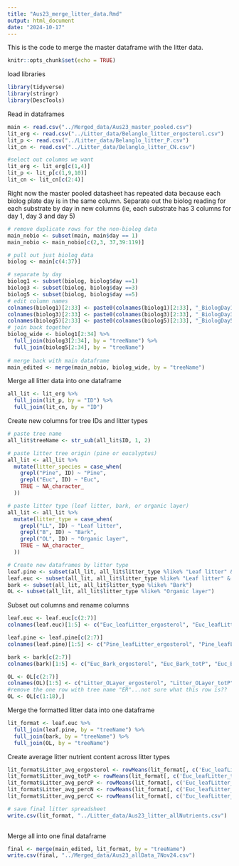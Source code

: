 ```yaml
---
title: "Aus23_merge_litter_data.Rmd"
output: html_document
date: "2024-10-17"
---
```


This is the code to merge the master dataframe with the litter data.

```r
knitr::opts_chunk$set(echo = TRUE)
```

load libraries
```r
library(tidyverse)
library(stringr)
library(DescTools)
```

Read in dataframes
```r
main <- read.csv("../Merged_data/Aus23_master_pooled.csv")
lit_erg <- read.csv("../Litter_data/Belanglo_litter_ergosterol.csv")
lit_p <- read.csv("../Litter_data/Belanglo_litter_P.csv")
lit_cn <- read.csv("../Litter_data/Belanglo_litter_CN.csv")

#select out columns we want
lit_erg <- lit_erg[c(1,4)]
lit_p <- lit_p[c(1,9,10)]
lit_cn <- lit_cn[c(2:4)]
```

Right now the master pooled datasheet has repeated data because each biolog plate day is in the same column. Separate out the biolog reading for each substrate by day in new columns (ie, each substrate has 3 columns for day 1, day 3 and day 5)
```r
# remove duplicate rows for the non-biolog data
main_nobio <- subset(main, main$day == 1)
main_nobio <- main_nobio[c(2,3, 37,39:119)]

# pull out just biolog data
biolog <- main[c(4:37)]

# separate by day
biolog1 <- subset(biolog, biolog$day ==1)
biolog3 <- subset(biolog, biolog$day ==3)
biolog5 <- subset(biolog, biolog$day ==5)
# edit column names
colnames(biolog1)[2:33] <- paste0(colnames(biolog1)[2:33], "_BiologDay1")
colnames(biolog3)[2:33] <- paste0(colnames(biolog3)[2:33], "_BiologDay3")
colnames(biolog5)[2:33] <- paste0(colnames(biolog5)[2:33], "_BiologDay5")
# join back together
biolog_wide <- biolog1[2:34] %>%
  full_join(biolog3[2:34], by = "treeName") %>%
  full_join(biolog5[2:34], by = "treeName") 
  
# merge back with main dataframe
main_edited <- merge(main_nobio, biolog_wide, by = "treeName")

```

Merge all litter data into one dataframe
```r
all_lit <- lit_erg %>%
  full_join(lit_p, by = "ID") %>%
  full_join(lit_cn, by = "ID")
```

Create new columns for tree IDs and litter types
```r
# paste tree name
all_lit$treeName <- str_sub(all_lit$ID, 1, 2)

# paste litter tree origin (pine or eucalyptus)
all_lit <- all_lit %>%
  mutate(litter_species = case_when(
    grepl("Pine", ID) ~ "Pine",
    grepl("Euc", ID) ~ "Euc",
    TRUE ~ NA_character_
  ))

# paste litter type (leaf litter, bark, or organic layer)
all_lit <- all_lit %>%
  mutate(litter_type = case_when(
    grepl("LL", ID) ~ "Leaf litter",
    grepl("B", ID) ~ "Bark",
    grepl("OL", ID) ~ "Organic layer",
    TRUE ~ NA_character_
  ))

# Create new dataframes by litter type
leaf.pine <- subset(all_lit, all_lit$litter_type %like% "Leaf litter" & all_lit$litter_species %like% "Pine")
leaf.euc <- subset(all_lit, all_lit$litter_type %like% "Leaf litter" & all_lit$litter_species %like% "Euc")
bark <- subset(all_lit, all_lit$litter_type %like% "Bark")
OL <- subset(all_lit, all_lit$litter_type %like% "Organic layer")

```

Subset out columns and rename columns
```r
leaf.euc <- leaf.euc[c(2:7)]
colnames(leaf.euc)[1:5] <- c("Euc_leafLitter_ergosterol", "Euc_leafLitter_totP", "Euc_leafLitter_percP", "Euc_leafLitter_percN", "Euc_leafLitter_percC")

leaf.pine <- leaf.pine[c(2:7)]
colnames(leaf.pine)[1:5] <- c("Pine_leafLitter_ergosterol", "Pine_leafLitter_totP", "Pine_leafLitter_percP", "Pine_leafLitter_percN", "Pine_leafLitter_percC")

bark <- bark[c(2:7)]
colnames(bark)[1:5] <- c("Euc_Bark_ergosterol", "Euc_Bark_totP", "Euc_Bark_percP", "Euc_Bark_percN", "Euc_Bark_percC")

OL <- OL[c(2:7)]
colnames(OL)[1:5] <- c("Litter_OLayer_ergosterol", "Litter_OLayer_totP", "Litter_OLayer_percP", "Litter_OLayer_percN", "Litter_OLayer_percC")
#remove the one row with tree name "ER"...not sure what this row is??
OL <- OL[c(1:18),]
```

Merge the formatted litter data into one dataframe
```r
lit_format <- leaf.euc %>%
  full_join(leaf.pine, by = "treeName") %>%
  full_join(bark, by = "treeName") %>%
  full_join(OL, by = "treeName")
```

Create average litter nutrient content across litter types
```r
lit_format$Litter_avg_ergosterol <- rowMeans(lit_format[, c('Euc_leafLitter_ergosterol', 'Pine_leafLitter_ergosterol','Euc_Bark_ergosterol', 'Litter_OLayer_ergosterol')], na.rm = TRUE)
lit_format$Litter_avg_totP <- rowMeans(lit_format[, c('Euc_leafLitter_totP', 'Pine_leafLitter_totP','Euc_Bark_totP', 'Litter_OLayer_totP')], na.rm = TRUE)
lit_format$Litter_avg_percP <- rowMeans(lit_format[, c('Euc_leafLitter_percP', 'Pine_leafLitter_percP','Euc_Bark_percP', 'Litter_OLayer_percP')], na.rm = TRUE)
lit_format$Litter_avg_percN <- rowMeans(lit_format[, c('Euc_leafLitter_percN', 'Pine_leafLitter_percN','Euc_Bark_percN', 'Litter_OLayer_percN')], na.rm = TRUE)
lit_format$Litter_avg_percC <- rowMeans(lit_format[, c('Euc_leafLitter_percC', 'Pine_leafLitter_percC','Euc_Bark_percC', 'Litter_OLayer_percC')], na.rm = TRUE)

# save final litter spreadsheet
write.csv(lit_format, "../Litter_data/Aus23_litter_allNutrients.csv")
  
```

Merge all into one final dataframe
```r
final <- merge(main_edited, lit_format, by = "treeName")
write.csv(final, "../Merged_data/Aus23_allData_7Nov24.csv")
```

